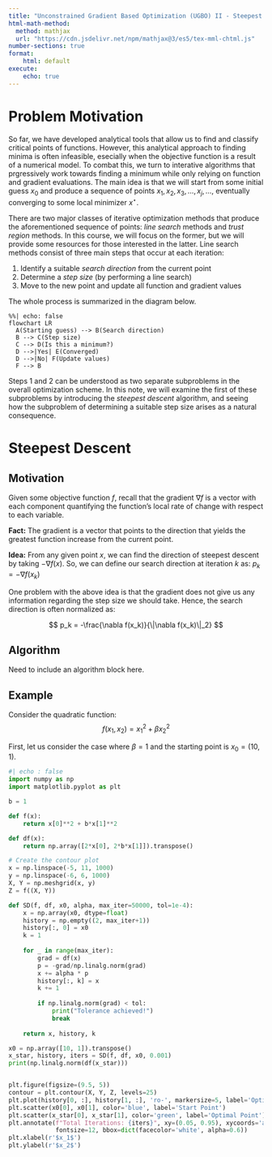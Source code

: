 ---
title: "Unconstrained Gradient Based Optimization (UGBO) II - Steepest Descent"
html-math-method:
  method: mathjax
  url: "https://cdn.jsdelivr.net/npm/mathjax@3/es5/tex-mml-chtml.js"
number-sections: true
format: 
    html: default
execute:
    echo: true
---

# Problem Motivation
So far, we have developed analytical tools that allow us to find and classify critical points of functions. However, this analytical approach to finding minima is often infeasible, esecially when the objective function is a result of a numerical model. To combat this, we turn to interative algorithms that prgressively work towards finding a minimum while only relying on function and gradient evaluations. The main idea is that we will start from some initial guess $x_0$ and produce a sequence of points $x_1, x_2, x_3, \ldots, x_j, \ldots$, eventually converging to some local minimizer $x^\star$. 

There are two major classes of iterative optimization methods that produce the aforementioned sequence of points: *line search* methods and *trust region* methods. In this course, we will focus on the former, but we will provide some resources for those interested in the latter. Line search methods consist of three main steps that occur at each iteration:

1. Identify a suitable *search direction* from the current point
2. Determine a *step size* (by performing a line search)
3. Move to the new point and update all function and gradient values

The whole process is summarized in the diagram below.

```{mermaid}
%%| echo: false
flowchart LR
  A(Starting guess) --> B(Search direction)
  B --> C(Step size)
  C --> D(Is this a minimum?)
  D -->|Yes| E(Converged)
  D -->|No| F(Update values)
  F --> B

```

Steps 1 and 2 can be understood as two separate subproblems in the overall optimization scheme. In this note, we will examine the first of these subproblems by introducing the *steepest descent* algorithm, and seeing how the subproblem of determining a suitable step size arises as a natural consequence.



# Steepest Descent
## Motivation
Given some objective function $f$, recall that the gradient $\nabla f$ is a vector with each component quantifying the function's local rate of change with respect to each variable.

**Fact:** The gradient is a vector that points to the direction that yields the greatest function increase from the current point. 

**Idea:** From any given point $x$, we can find the direction of steepest descent by taking $-\nabla f(x)$. So, we can define our search direction at iteration $k$ as: $p_k = -\nabla f(x_k)$

One problem with the above idea is that the gradient does not give us any information regarding the step size we should take. Hence, the search direction is often normalized as:

$$
p_k = -\frac{\nabla f(x_k)}{\|\nabla f(x_k)\|_2}
$$

## Algorithm
Need to include an algorithm block here. 

## Example
Consider the quadratic function:
$$
f(x_1, x_2) = x_1^2 + \beta x_2^2
$$

First, let us consider the case where $\beta = 1$ and the starting point is $x_0 = (10,1)$.

```{python}
#| echo : false
import numpy as np
import matplotlib.pyplot as plt

b = 1

def f(x):
    return x[0]**2 + b*x[1]**2

def df(x):
    return np.array([2*x[0], 2*b*x[1]]).transpose()

# Create the contour plot
x = np.linspace(-5, 11, 1000)
y = np.linspace(-6, 6, 1000)
X, Y = np.meshgrid(x, y)
Z = f((X, Y))

def SD(f, df, x0, alpha, max_iter=50000, tol=1e-4):
    x = np.array(x0, dtype=float)
    history = np.empty((2, max_iter+1))
    history[:, 0] = x0
    k = 1
    
    for _ in range(max_iter):
        grad = df(x)
        p = -grad/np.linalg.norm(grad)
        x += alpha * p
        history[:, k] = x
        k += 1
        
        if np.linalg.norm(grad) < tol:
            print("Tolerance achieved!")
            break
    
    return x, history, k

x0 = np.array([10, 1]).transpose()
x_star, history, iters = SD(f, df, x0, 0.001)
print(np.linalg.norm(df(x_star)))


plt.figure(figsize=(9.5, 5))
contour = plt.contour(X, Y, Z, levels=25)
plt.plot(history[0, :], history[1, :], 'ro-', markersize=5, label='Optimization Path')
plt.scatter(x0[0], x0[1], color='blue', label='Start Point')
plt.scatter(x_star[0], x_star[1], color='green', label='Optimal Point')
plt.annotate(f"Total Iterations: {iters}", xy=(0.05, 0.95), xycoords='axes fraction',
             fontsize=12, bbox=dict(facecolor='white', alpha=0.6))
plt.xlabel(r'$x_1$')
plt.ylabel(r'$x_2$') 
```